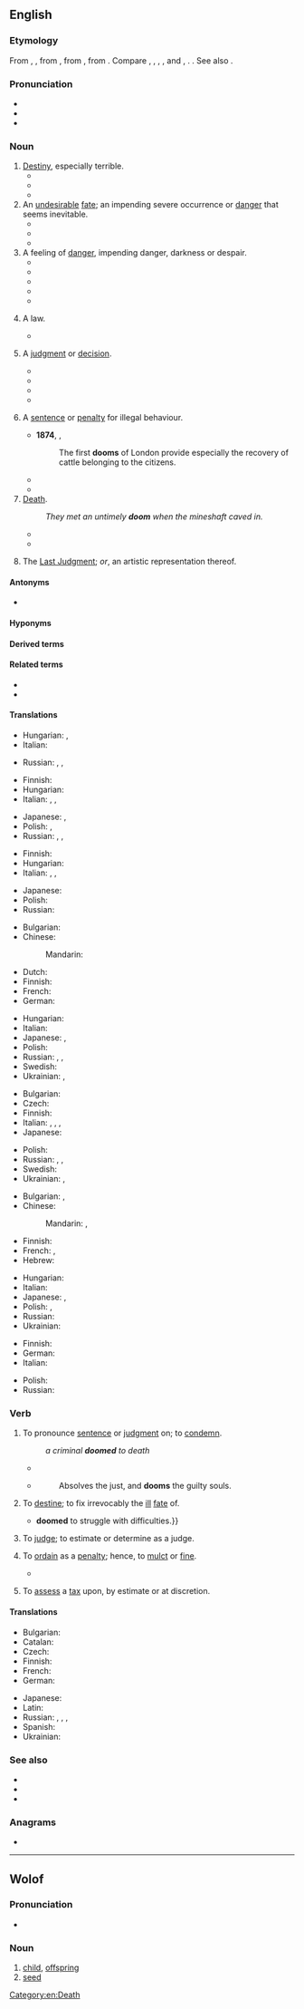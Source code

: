 {{also|Doom|dom|Dom|DOM|-dom}}
==English==

===Etymology===
{{root|en|ine-pro|*dʰeh₁-}}
From {{inh|en|enm|dome}}, {{m|enm|dom}}, from {{inh|en|ang|dōm|t=[[judgement]]}}, from {{inh|en|gem-pro|*dōmaz}}, from {{inh|en|ine-pro|*dʰóh₁mos}}. Compare {{cog|fy|doem}}, {{cog|nl|doem}}, {{cog|da|-}}, {{cog|no|-}}, and {{cog|sv|dom}}, {{cog|is|dómur}}. {{doublet|en|duma}}. See also {{m|en|deem}}.

===Pronunciation===
* {{IPA|en|/duːm/}}
* {{audio|en|en-us-doom.ogg|Audio (US)}}
* {{rhymes|en|uːm}}

===Noun===
{{en-noun|~}}

# [[destiny|Destiny]], especially terrible.
#* {{RQ:Dryden Miscellaneous Works|IV|The First Book of Homer's Ilias|415|This, for the night; by day, the web and loom, / And homely houſhold-taſk, ſhall be her '''doom''',}}
#* {{quote-journal|en|year=2007|volume=92|issue=4|page=495|title=Fustian Days: Book One: Sonic Goddam Boom|author=Billy Lee Brammer|journal=Southwest Review|passage="When should I expect him?" Roy said, resigned to his '''doom'''.}}
#* {{quote-journal|en|date=December 11, 2009|volume=59|issue=8|page=4|title=Robin Hood|author=Karen Gormandy|passage="After he takes the throne, you will be arrested." / "You lie like your master, Carfax. Your '''doom''' is sealed."}}
# An [[undesirable]] [[fate]]; an impending severe occurrence or [[danger]] that seems inevitable.
#* {{quote-journal|en|year=2004|volume=89|issue=4|page=479|title=The Turpentine Still|author=Arthur Miller|journal=Southwest Review|passage=unlike Vincent, he wasn't quite taken in by the outbreak of hopefulness on all sides. After all, nothing about the tanks or the process had been resolved; an air of '''doom''' still hung undisturbed over the project.}}
#* {{quote-journal|en|year=2007|month=February| volume=71| issue=773| page=45| title=Tapestries in Oil| author=Bob Bahr| journal=American Artist| passage=Such paintings are inherently moody, and Elliott likes that-even as he carefully avoids dictating a specific mood. "Yesterday I painted the last light of the day-the trees looked pink, and the mountain's shadow was coming over them. It created a feeling of nostalgia... or impending '''doom'''... or still, quiet, peacefulness. It depends on the viewer's feelings about the scene, not just mine."}}
#* {{quote-journal|en|date=April 27, 2009|section=Sports|page=7C| title=After Lions^ gamble, lots of big men tapped| author=Nate Davis| work=USA Today| passage=Chung was the first of its four picks in Round 2. His arrival might spell '''doom''' for Rodney Harrison.}}
# A feeling of [[danger]], impending danger, darkness or despair.
#* {{quote-book|en|year=2006|title=Once upon a wedding night|author=Sophie Jordan| passage=She halted her pacing steps as the ugly significance of Nicholas Caulfield's pending arrival washed over her. Ruin. Destitution. '''Doom''' settled like a heavy stone in her chest.}}
#* {{quote-book|en|title=The Year the Lights Came on|page=204|author=Terry Kay| co-authors=William J. Scheick| year=2007| passage=Feeling '''doom''', as we learned in the beautiful folk language of blacks who knew the truth of it, began with a single unexpected oddity — a redbird out of season, hail out of cloudless skies, dogs cowering under the house}}
#* {{quote-book|en|title=Real Life Freedom|page=25|author=Beverly Fincham| year=2008| passage=I'm taking medications every day; never thinking I would be spiraling into nothing but a nightmare that made me feel '''doom'''.}}
#* {{quote-journal|en|year=2009|month=March|volume=122|issue=3|page=15| title=Forget the rules and make the leap|author=Deanna Roy| journal=Writer| passage=Then the smiling narrator filled me with '''doom''': I was expected to pull my own rip cord. I nearly fainted.}}
#* {{quote-journal|en|title=What to do when it all goes right|author=Mark Morford| date=July 20, 2010| passage=perhaps you do that most rare of things when reading the news: You grin, exhale, stop feeling '''doom''' in every crevasse and corner of your body.|work=San Francisco Chronicle}}
# {{lb|en|countable|obsolete}} A law.
#* {{quote-book|en|author=Beatrice Adelaide Lees| title=Alfred the Great: the truth teller, maker of England, 848-899| page=211| year=1915| passage="What ye will not that other men should do unto you, that do ye not unto other men." "From this one '''doom'''," comments Alfred, "a man may bethink him how he should judge every one rightly: he needs no other doombook."}}
# {{lb|en|countable|obsolete}} A [[judgment]] or [[decision]].
#* {{quote-book|en|author=Edward Fairfax, transl.|title={{w|Jerusalem Delivered}}| year=1600| original=Gerusalemme Liberata| by={{w|Torquato Tasso}}| passage=And there he learned of things and haps to come, / To give foreknowledge true, and certain '''doom'''.}}
#* {{quote-book|en|title=[[w:Ancient law|Ancient Law]]|page=22| author={{w|Henry Sumner Maine}}| year=1861| passage=Kings are spoken of as if they had a store of "Themistes" ready to hand for use; but it must be distinctly understood that they are not laws, but judgments, or, to take the exact Teutonic equivalent, "'''dooms'''."}}
#* {{quote-book|en|author=Beatrice Adelaide Lees|title=Alfred the Great: the truth teller, maker of England, 848-899| page=208| year=1915| passage=when Alfred in turn set himself to the task of stating and interpreting the law of his kingdom, there were already precedents for him to follow, in the written "'''dooms'''" (domas) of his predecessors, — themselves but a small portion of the still unwritten custom}}
#* {{quote-book|en|author={{w|J. R. R. Tolkien}}|title={{w|The Silmarillion}}| page=88| year=1977| passage=Therefore I say that we will go on, and this '''doom''' I add: the deeds that we shall do shall be the matter of song until the last days of Arda.}}
# {{lb|en|countable|obsolete}} A [[sentence]] or [[penalty]] for illegal behaviour.
#* '''1874''', {{w|John Richard Green}}, ''{{w|A Short History of the English People}}''
#*: The first '''dooms''' of London provide especially the recovery of cattle belonging to the citizens.
#* {{quote-book|en|title=An institute of the law of Scotland|page=989| author=John Erskine| co-authors=Sir George Mackenzie, James Ivory| year=1828| passage=Appeals were by our ancient law styled falsing of '''dooms'''. They were to be entered immediately after '''doom''' or sentence was pronounced,}}
#* {{RQ:Gilbert and Sullivan Mikado|song=A More Humane Mikado|page=36|passage=The billiard '''sharp''' whom anyone catches / His '''doom'''’s extremely hard— / He’s made to dwell— / In a dungeon cell / On a spot that’s always barred.}}
# [[death|Death]].
#: ''They met an untimely '''doom''' when the mineshaft caved in.''
#* {{quote-book|en|title=Titus Andronicus|author={{w|William Shakespeare}} |year=1593| passage=This is the day of '''doom''' for Bassianus.}}
#* {{quote-book|en|year=2009|title=Tangled lies|author=Anne Kristin Stuart| passage=The engines were rumbling, missing every now and then, and Rachel leaned back in her seat, prepared to meet her '''doom''' somewhere over the Pacific. At least there was a priest at hand -- maybe she could entice him to hear a final confession.}}
# {{lb|en|sometimes capitalized}} The [[Last Judgment]]; ''or'', an artistic representation thereof.

====Antonyms====
* {{sense|undesirable fate}} {{l|en|fortune}}

====Hyponyms====
{{col3
|en|entropic doom
|foredoom
|predoom
}}

====Derived terms====
{{der4
|en|doom-and-gloomer
|gloom-and-doomer
|doomer
|doomful
|doomless
|doomlike
|doom metal
|doomsayer
|doomsday
|doomster
|doomy
|gloom and doom
}}

====Related terms====
* {{l|en|deem}}
* {{l|en|-dom}}

====Translations====
{{trans-top|obsolete: law}}
* Hungarian: {{t+|hu|törvény}}, {{t+|hu|rendelet}}
* Italian: {{t+|it|sentenza|f}}
{{trans-mid}}
* Russian: {{t|ru|Стра́шный суд|m}}, {{t+|ru|суд|m}}, {{t+|ru|зако́н|m}}
{{trans-bottom}}

{{trans-top|obsolete: judgment or decision}}
* Finnish: {{t+|fi|tuomio}}
* Hungarian: {{t+|hu|ítélet}}
* Italian: {{t+|it|sentenza|f}}, {{t+|it|giudizio|m}}, {{t+|it|decisione|f}}
{{trans-mid}}
* Japanese: {{t+|ja|宣告|tr=せんこく, senkoku|sc=Jpan}}, {{t+|ja|判決|tr=はんけつ, hanketsu|sc=Jpan}}
* Polish: {{t+|pl|sąd|m}}, {{t+|pl|osąd|m}}
* Russian: {{t+|ru|пригово́р|m}}, {{t+|ru|реше́ние|n}}, {{t+|ru|декре́т|m}}
{{trans-bottom}}

{{trans-top|obsolete: sentence or penalty}}
* Finnish: {{t+|fi|tuomio}}
* Hungarian: {{t+|hu|ítélet}}
* Italian: {{t+|it|sentenza|f}}, {{t|it|penalità|f}}, {{t+|it|condanna|f}}
{{trans-mid}}
* Japanese: {{t+|ja|刑罰|tr=けいばつ, keibatsu|sc=Jpan}}
* Polish: {{t+|pl|wyrok|m}}
* Russian: {{t+|ru|пригово́р|m}}
{{trans-bottom}}

{{trans-top|death}}
* Bulgarian: {{t+|bg|гибел|f}}
* Chinese:
*: Mandarin: {{t+|cmn|死亡|tr=sǐwáng|sc=Hani}}
* Dutch: {{t+|nl|ondergang|c}}
* Finnish: {{t+|fi|kohtalo}}
* French: {{t+|fr|mort|f}}
* German: {{t+|de|Untergang|m}}
{{trans-mid}}
* Hungarian: {{t+|hu|végzet}}
* Italian: {{t+|it|morte|f}}
* Japanese: {{t+|ja|死|tr=[[し]], shi|sc=Jpan}}, {{t+|ja|滅亡|tr=めつぼう, metsubō|sc=Jpan}}
* Polish: {{t+|pl|zguba|f}}
* Russian: {{t+|ru|смерть|f}}, {{t+|ru|ги́бель|f}}, {{t+|ru|кончи́на|f}}
* Swedish: {{t+|sv|undergång|c}}
* Ukrainian: {{t+|uk|смерть}}, {{t|uk|загибель}}
{{trans-bottom}}

{{trans-top|destiny, especially terrible}}
* Bulgarian: {{t+|bg|участ|f}}
* Czech: {{t+|cs|osud|m}}
* Finnish: {{t+|fi|kohtalo}}
* Italian: {{t+|it|sorte|f}}, {{t+|it|fato|m}}, {{t+|it|avversità|f}}, {{t+|it|presagio|m}}
* Japanese: {{t+|ja|運命|tr=うんめい, unmei|sc=Jpan}}
{{trans-mid}}
* Polish: {{t+|pl|fatum|n}}
* Russian: {{t+|ru|рок|m}}, {{t+|ru|судьба́|f}}, {{t+|ru|фа́тум|m}}
* Swedish: {{t+|sv|öde|n}}
* Ukrainian: {{t+|uk|доля}}, {{t|uk|приреченість}}
{{trans-bottom}}

{{trans-top|undesirable fate}}
* Bulgarian: {{t+|bg|орис|f}}, {{t+|bg|участ|f}}
* Chinese:
*: Mandarin: {{t+|cmn|厄運|sc=Hani}}, {{t+|cmn|厄运|tr=èyùn|sc=Hani}}
* Finnish: {{t+|fi|loppu}}
* French: {{t+|fr|ruine|f}}, {{t+|fr|perte|f}}
* Hebrew: {{t+|he|אֲבַדּוֹן|tr=avadón|m}}
{{trans-mid}}
* Hungarian: {{t+|hu|végzet}}
* Italian: {{t+|it|rovina|f}}
* Japanese: {{t+|ja|凶運|tr=きょううん, kyōun|sc=Jpan}}, {{t+|ja|災難|tr=さいなん, sainan|sc=Jpan}}
* Polish: {{t+|pl|zagłada|f}}, {{t+|pl|zguba|f}}
* Russian: {{t+|ru|у́часть|f}}
* Ukrainian: {{t+|uk|доля}}
{{trans-bottom}}

{{trans-top|feeling of danger}}
* Finnish: {{t+|fi|kauhu}}
* German: {{t|de|drohendes Unheil|n}}
* Italian: {{t+|it|presagio|m}}
{{trans-mid}}
* Polish: {{t+|pl|groza|f}}
* Russian: {{t+|ru|предчу́вствие|n}}
{{trans-bottom}}

{{trans-see|Last Judgment}}

===Verb===
{{en-verb}}

# To pronounce [[sentence]] or [[judgment]] on; to [[condemn]].
#: ''a criminal '''doomed''' to death''
#* {{quote-web|en|author=Alex McLevy|title=Game Of Thrones suffers the fog of war in the battle against the dead (newbies)|url=https://tv.avclub.com/game-of-thrones-suffers-the-fog-of-war-in-the-battle-ag-1834367999|work={{w|The A.V. Club}}|date=28 April 2019|passage=There was certainly plenty of badass Arya before and after—more on that soon—but here was Arya the living, breathing human, outnumbered and petrified of making the one slight wrong move that would '''doom''' her. }}
#* {{rfquotek|en|Dryden}}
#*: Absolves the just, and '''dooms''' the guilty souls.
# To [[destine]]; to fix irrevocably the [[ill]] [[fate]] of.
#* {{RQ:Macaulay Goldsmith|passage=A man of genius {{...}} '''doomed''' to struggle with difficulties.}}
# {{lb|en|obsolete}} To [[judge]]; to estimate or determine as a judge.
#: {{rfquotek|en|Milton}}
# {{lb|en|obsolete}} To [[ordain]] as a [[penalty]]; hence, to [[mulct]] or [[fine]].
#* {{RQ:Shakespeare Richard 3|II|i|passage=Have I tongue to '''doom''' my brother's death?}}
# {{lb|en|archaic|US|New England}} To [[assess]] a [[tax]] upon, by estimate or at discretion.
#: {{rfquotek|en|J. Pickering}}

====Translations====
{{trans-top|to condemn}}
* Bulgarian: {{t+|bg|обричам}}
* Catalan: {{t+|ca|damnar}}
* Czech: {{t|cs|odsoudit}}
* Finnish: {{t+|fi|tuomita}}
* French: {{t+|fr|condamner}}
* German: {{t+|de|verurteilen}}
{{trans-mid}}
* Japanese: {{t|ja|断罪|alt=断罪する|tr=だんざいする, danzai suru|sc=Jpan}}
* Latin: {{t|la|sacro}}
* Russian: {{t+|ru|обрека́ть|impf}}, {{t+|ru|обре́чь|pf}}, {{t+|ru|осужда́ть|impf}}, {{t+|ru|осуди́ть|pf}}
* Spanish: {{t+|es|condenar}}
* Ukrainian: {{t|uk|прирікати}}
{{trans-bottom}}

===See also===
* {{l|en|doomsday}}
* {{l|en|doomsaying}}
* {{l|en|damn}}

===Anagrams===
* {{anagrams|en|a=dmoo|Odom|mood}}

[[Category:en:Death]]

----

==Wolof==

===Pronunciation===
* {{audio|wo|Wo-doom.ogg|Audio}}

===Noun===
{{head|wo|noun}}

# [[child]], [[offspring]]
# [[seed]]